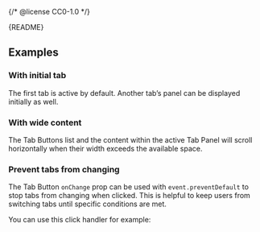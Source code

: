 {/* @license CC0-1.0 */}


<Meta of={TabsStories} />

<Markdown>{README}</Markdown>

<Primary />

<Controls />

## Examples

### With initial tab

The first tab is active by default.
Another tab’s panel can be displayed initially as well.

<Canvas of={TabsStories.WithInitialTab} />

### With wide content

The Tab Buttons list and the content within the active Tab Panel will scroll horizontally when their width exceeds the available space.

<Canvas of={TabsStories.WithWideContent} />

### Prevent tabs from changing

The Tab Button `onChange` prop can be used with `event.preventDefault` to stop tabs from changing when clicked.
This is helpful to keep users from switching tabs until specific conditions are met.

You can use this click handler for example:

```jsx
const handleClick = (event) => {
  // eslint-disable-next-line no-alert
  const confirmLeave = window.confirm("You have unsaved changes. Do you want to leave?");
  if (!confirmLeave) {
    event.preventDefault();
  }
};
```

<Canvas of={TabsStories.PreventTabsFromChanging} />

